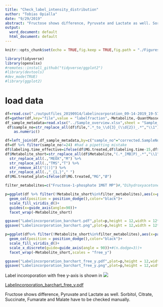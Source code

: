 ```yaml
---
title: "Check_label_intensity_distribution"
author: "Tobias Opialla"
date: "9/29/2019"
abstract: "Fructose shows difference, Pyruvate and Lactate as well. Sorbitol, Citrate, Succinate, Fumarate and Malate have to be checked manually. Everything currently is still very abstract"
output:
  word_document: default
  html_document: default
---
```


```r
knitr::opts_chunk$set(echo = TRUE,fig.keep = TRUE,fig.path = "./Figures/",highlight = TRUE)

```

```r
library(tidyverse)
library(openxlsx)
#remotes::install_github("tidyverse/ggplot2")
#library(devtools)
#dev_mode(TRUE)
#library(ggplot2)
```


# load data

```r
df=read.csv("./outputfiles_20190914/labelincorporation_09-14-2019_19-57-09/DataMatrix.csv",stringsAsFactors = F)
df=gather(df,key="file",value = "labelfraction",-Metabolite,-QuantMasses)
df_sample_metadata=read.xlsx("../Sample_overview.xlsx",sheet = "Sample_overview",rows=1:37) #row 38:43=Testsamples
 df$sample_no=str_replace_all(df$file,".*_to_\\d{3}_(\\d{2})_.*","\\1") %>% 
    as.numeric()

df=left_join(df,df_sample_metadata,by=c("sample_no"="corrected.SampleNo.Fabiola"))
df=df %>% filter(sample_no!=24) #had a pipetting mistake
df$labeling.time_effective=ifelse(df$MG.treated,df$labeling.time-15,df$labeling.time)
df$Metabolite_short=str_replace_all(df$Metabolite,"(.*_[MB]P)_.*","\\1") %>% 
  str_replace_all(.,"MEOX","M") %>% 
  str_replace_all(.,"TMS","T") %>% 
  str_remove_all("[()]") %>% 
  str_replace_all(.,"_{1,}"," ")
df$MG.treated_plot=ifelse(df$MG.treated,"MG","Ø")
```

```r
filter_metabolites=c("Fructose-1-phosphate 1M6T MP")#,"Dihydroxyacetone phosphate 1M3T MP")

p=ggplot(df %>% filter(!Metabolite_short%in%filter_metabolites),aes(x=paste(Glucose,labeling.time_effective),y=labelfraction,fill=MG.treated_plot,group=file))+
  geom_col(position = position_dodge(),color="black")+
  scale_fill_viridis_d()+
  guides(x=guide_axis(angle=90))+
  facet_wrap(~Metabolite_short)

ggsave("Labelincorporation_barchart.pdf",plot=p,height = 12,width = 12*16/9)
ggsave("Labelincorporation_barchart.png",plot=p,height = 12,width = 12*16/9)

p=ggplot(df%>% filter(!Metabolite_short%in%filter_metabolites),aes(x=paste(Glucose,MG.treated_plot,labeling.time_effective),y=labelfraction,fill=MG.treated_plot,group=file))+
  geom_col(position = position_dodge(),color="black")+
  scale_fill_viridis_d()+
  scale_x_discrete(guide=guide_axis(angle = 90))+#(n.dodge=3))+
  facet_wrap(~Metabolite_short,scales = "free_y")

ggsave("Labelincorporation_barchart_free_y.pdf",plot=p,height = 12,width = 12*16/9)
ggsave("Labelincorporation_barchart_free_y.png",plot=p,height = 12,width = 12*16/9)

```

Label incoroporation with free y-axis is shown in 
![](Labelincorporation_barchart_free_y.png)

[Labelincorporation_barchart_free_y.pdf](Labelincorporation_barchart_free_y.pdf)

Fructose shows difference, Pyruvate and Lactate as well.
Sorbitol, Citrate, Succinate, Fumarate and Malate have to be checked manually.